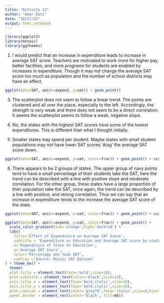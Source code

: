 ```yaml
---
title: "Activity 13"
author: "Amar Dani"
date: "10/27/22"
output: html_notebook
---
```

```r
library(ggplot2)
library(mosaic)
library(ggthemes)
```
1. I would predict that an increase in expenditure leads to increase in average SAT score. Teachers are motivated to work more for higher pay, better facilities, and more programs for students are enabled by increases in expenditure. Though it may not change the average SAT score too much as population and the number of school districts may have an effect.

```r
ggplot(data=SAT, aes(x=expend, y=sat)) + geom_point()
```
3. The scatterplot does not seem to follow a linear trend. The points are clustered and all over the place, especially to the left. Accordingly, the strength is very weak and there does not seem to be a direct correlation. It seems the scatterplot seems to follow a weak, negative slope.

4. No, the states with the highest SAT scores have some of the lowest expenditures. This is different than what I thought initially.

5. Smaller states may spend per student. Maybe states with small student populations may not have lower SAT scores 'drag' the average SAT score down.

```r
ggplot(data=SAT, aes(x=expend, y=sat, color=frac)) + geom_point() + scale_color_gradient(low='navy',high='skyblue')
```
8. There appears to be 2 groups of states. The upper group of navy points tend to have a small percentage of their students take the SAT, here the trend can be described with a line with positive slope and moderate correlation. For the other group, these states have a large proportion of their population take the SAT, once again, the trend can be described by a line with positive, and strong correlation. Thus we can say that an increase in expenditure tends to the increase the average SAT score of the state.

```r
ggplot(data=SAT, aes(x=expend, y=sat, color=frac)) + geom_point() + scale_color_gradient(low='orange',high='darkred')
```
```r
ggplot(data=SAT, aes(x=expend, y=sat, color=frac)) + geom_point() +    
  scale_color_gradient(low='orange',high='darkred') + 
  labs(
    title='Effect of Expenditure on Average SAT Score', 
    subtitle = 'Expenditure on Education and Average SAT score by state',
    x='Expenditure of State on Education', 
    y='Average SAT Score',
    color='Percentage who took SAT',
    caption ='Source: Mosaic SAT Dataset'
) + theme_bw() +
  theme(
  plot.title = element_text(face='bold',size=18),
  plot.subtitle = element_text(color='black',size=12),
  axis.title.x = element_text(face='bold.italic',size=10),
  axis.title.y = element_text(face='bold.italic',size=10),
  plot.caption = element_text(color='grey70',face='italic',size=8,hjust=0),
  panel.border = element_rect(color='black', fill=NA))
```
